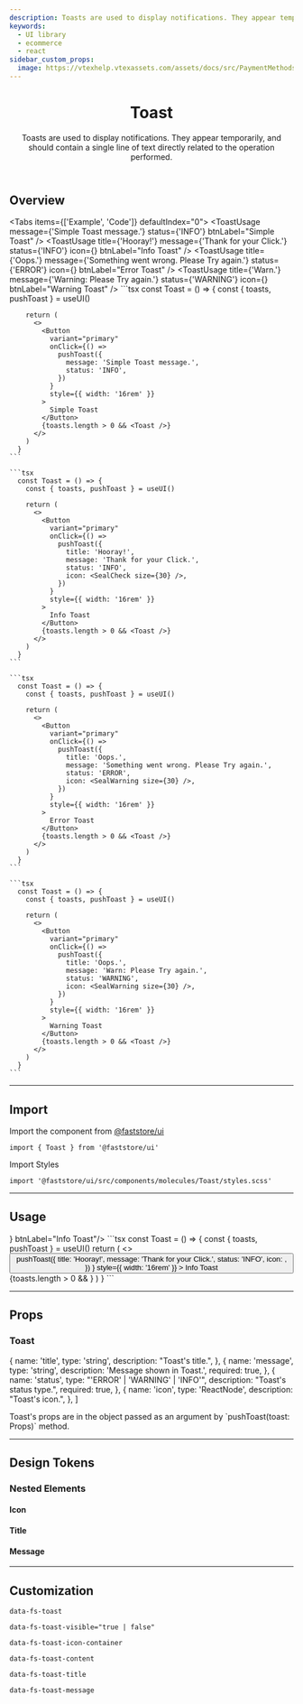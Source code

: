 ```yaml
---
description: Toasts are used to display notifications. They appear temporarily, and should contain a single line of text directly related to the operation performed.
keywords:
  - UI library
  - ecommerce
  - react
sidebar_custom_props:
  image: https://vtexhelp.vtexassets.com/assets/docs/src/PaymentMethods___b0f344b254360daa53406cd631887adf.png
---
```



<header>

# Toast

Toasts are used to display notifications. They appear temporarily, and should contain a single line of text directly related to the operation performed.

</header>

## Overview

<Tabs items={['Example', 'Code']} defaultIndex="0">
  <Tab>
    <OverviewSection direction="row">
      <UIProvider>
        <ToastUsage message={'Simple Toast message.'} status={'INFO'} btnLabel="Simple Toast" />
        <ToastUsage title={'Hooray!'} message={'Thank for your Click.'} status={'INFO'} icon={<SealCheck size={30} />} btnLabel="Info Toast" />
        <ToastUsage title={'Oops.'} message={'Something went wrong. Please Try again.'} status={'ERROR'} icon={<SealWarning size={30} />} btnLabel="Error Toast" />
        <ToastUsage title={'Warn.'} message={'Warning: Please Try again.'} status={'WARNING'} icon={<SealWarning size={30} />} btnLabel="Warning Toast" />
      </UIProvider>
    </OverviewSection>
  </Tab>
  <Tab>
    ```tsx
      const Toast = () => {
        const { toasts, pushToast } = useUI()

        return (
          <>
            <Button
              variant="primary"
              onClick={() =>
                pushToast({
                  message: 'Simple Toast message.',
                  status: 'INFO',
                })
              }
              style={{ width: '16rem' }}
            >
              Simple Toast
            </Button>
            {toasts.length > 0 && <Toast />}
          </>
        )
      }
    ```

    ```tsx
      const Toast = () => {
        const { toasts, pushToast } = useUI()

        return (
          <>
            <Button
              variant="primary"
              onClick={() =>
                pushToast({
                  title: 'Hooray!',
                  message: 'Thank for your Click.',
                  status: 'INFO',
                  icon: <SealCheck size={30} />,
                })
              }
              style={{ width: '16rem' }}
            >
              Info Toast
            </Button>
            {toasts.length > 0 && <Toast />}
          </>
        )
      }
    ```

    ```tsx
      const Toast = () => {
        const { toasts, pushToast } = useUI()

        return (
          <>
            <Button
              variant="primary"
              onClick={() =>
                pushToast({
                  title: 'Oops.',
                  message: 'Something went wrong. Please Try again.',
                  status: 'ERROR',
                  icon: <SealWarning size={30} />,
                })
              }
              style={{ width: '16rem' }}
            >
              Error Toast
            </Button>
            {toasts.length > 0 && <Toast />}
          </>
        )
      }
    ```

    ```tsx
      const Toast = () => {
        const { toasts, pushToast } = useUI()

        return (
          <>
            <Button
              variant="primary"
              onClick={() =>
                pushToast({
                  title: 'Oops.',
                  message: 'Warn: Please Try again.',
                  status: 'WARNING',
                  icon: <SealWarning size={30} />,
                })
              }
              style={{ width: '16rem' }}
            >
              Warning Toast
            </Button>
            {toasts.length > 0 && <Toast />}
          </>
        )
      }
    ```

  </Tab>
</Tabs>

---

## Import

Import the component from <a href="https://www.faststore.dev/reference/ui/get-started-faststore-ui">@faststore/ui</a>

```tsx
import { Toast } from '@faststore/ui'
```

Import Styles

```tsx
import '@faststore/ui/src/components/molecules/Toast/styles.scss'
```

---

## Usage

<OverviewSection direction="row">
  <UIProvider>
    <ToastUsage title={'Hooray!'} message={'Thank for your Click.'} status={'INFO'} icon={<SealCheck size={30} />} btnLabel="Info Toast"/>
  </UIProvider>
</OverviewSection>
```tsx
  const Toast = () => {
    const { toasts, pushToast } = useUI()
    return (
      <>
        <Button
          variant="primary"
          onClick={() =>
            pushToast({
              title: 'Hooray!',
              message: 'Thank for your Click.',
              status: 'INFO',
              icon: <SealCheck size={30} />,
            })
          }
          style={{ width: '16rem' }}
        >
          Info Toast
        </Button>
        {toasts.length > 0 && <Toast />}
      </>
    )
  }
```

---

## Props

### Toast

  {
    name: 'title',
    type: 'string',
    description: "Toast's title.",
  },
  {
    name: 'message',
    type: 'string',
    description: 'Message shown in Toast.',
    required: true,
  },
  {
    name: 'status',
    type: "'ERROR' | 'WARNING' | 'INFO'",
    description: "Toast's status type.",
    required: true,
  },
  {
    name: 'icon',
    type: 'ReactNode',
    description: "Toast's icon.",
  },
]

<p style={{marginBottom: "2rem"}}>Toast's props are in the object passed as an argument by `pushToast(toast: Props)` method.</p>

<PropsSection propsList={propsToast} />

---

## Design Tokens

<TokenTable>
  <TokenRow
    token="--fs-toast-width"
    value="calc(100% - (2 * var(--fs-spacing-3)))"
  />
  <TokenRow token="--fs-toast-min-height" value="var(--fs-spacing-9)" />
  <TokenRow
    token="--fs-toast-padding"
    value="var(--fs-spacing-1) var(--fs-spacing-3) var(--fs-spacing-1) var(--fs-spacing-1)"
  />
  <TokenRow
    token="--fs-toast-margin"
    value="var(--fs-spacing-3) var(--fs-spacing-3) 0 var(--fs-spacing-3)"
  />
  <TokenDivider />
  <TokenRow token="--fs-toast-top-mobile" value="3.125rem" />
  <TokenRow token="--fs-toast-top-tablet" value="6.25rem" />
  <TokenDivider />
  <TokenRow
    token="--fs-toast-border-radius"
    value="var(--fs-border-radius-medium)"
  />
  <TokenRow token="--fs-toast-border-width" value="var(--fs-border-width)" />
  <TokenRow token="--fs-toast-border-color" value="transparent" isColor />
  <TokenDivider />
  <TokenRow token="--fs-toast-shadow" value="var(--fs-shadow-hover)" />
  <TokenRow
    token="--fs-toast-bkg-color"
    value="var(--fs-color-neutral-0)"
    isColor
  />
  <TokenDivider />
  <TokenRow
    token="--fs-toast-transition-property"
    value="var(--fs-transition-property)"
  />
  <TokenRow
    token="--fs-toast-transition-timing"
    value="var(--fs-transition-timing)"
  />
  <TokenRow
    token="--fs-toast-transition-function"
    value="var(--fs-transition-function)"
  />
</TokenTable>

### Nested Elements

#### Icon

<TokenTable>
  <TokenRow
    token="--fs-toast-icon-container-min-width"
    value="var(--fs-spacing-7)"
  />
  <TokenRow
    token="--fs-toast-icon-container-height"
    value="var(--fs-toast-icon-container-min-width)"
  />
  <TokenRow
    token="--fs-toast-icon-container-bkg-color"
    value="var(--fs-color-primary-bkg-light)"
    isColor
  />
  <TokenRow
    token="--fs-toast-icon-container-border-radius"
    value="var(--fs-border-radius)"
  />
</TokenTable>

#### Title

<TokenTable>
  <TokenRow token="--fs-toast-title-size" value="var(--fs-text-size-body)" />
  <TokenRow
    token="--fs-toast-title-weight"
    value="var(--fs-text-weight-bold)"
  />
  <TokenRow token="--fs-toast-title-line-height" value="var(--fs-scale)" />
  <TokenRow token="--fs-toast-title-margin-left" value="var(--fs-spacing-3)" />
</TokenTable>

#### Message

<TokenTable>
  <TokenRow
    token="--fs-toast-message-size"
    value="var(--fs-toast-title-size)"
  />
  <TokenRow
    token="--fs-toast-message-line-height"
    value="var(--fs-toast-title-line-height)"
  />
  <TokenRow
    token="--fs-toast-message-margin-left"
    value="var(--fs-spacing-3)"
  />
</TokenTable>

---

## Customization

`data-fs-toast`

`data-fs-toast-visible="true | false"`

`data-fs-toast-icon-container`

`data-fs-toast-content`

`data-fs-toast-title`

`data-fs-toast-message`
